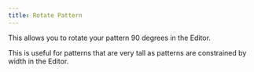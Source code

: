 ```yaml
---
title: Rotate Pattern
---
```


This allows you to rotate your pattern 90 degrees in the Editor.

This is useful for patterns that are very tall as patterns are constrained by
width in the Editor.
